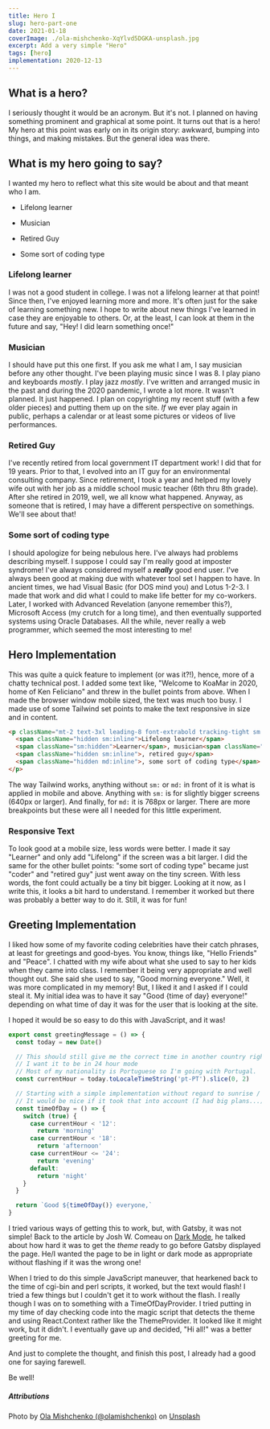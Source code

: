 ```yaml
---
title: Hero I
slug: hero-part-one
date: 2021-01-18
coverImage: ./ola-mishchenko-XqYlvd5DGKA-unsplash.jpg
excerpt: Add a very simple "Hero"
tags: [hero]
implementation: 2020-12-13
---
```


## What is a hero?

I seriously thought it would be an acronym. But it's not. I planned on having something prominent and graphical at some point. It turns out that is a hero! My hero at this point was early on in its origin story: awkward, bumping into things, and making mistakes. But the general idea was there.

## What is my hero going to say?

I wanted my hero to reflect what this site would be about and that meant who I am.

- Lifelong learner

- Musician

- Retired Guy

- Some sort of coding type

### Lifelong learner

I was not a good student in college. I was not a lifelong learner at that point! Since then, I've enjoyed learning more and more. It's often just for the sake of learning something new. I hope to write about new things I've learned in case they are enjoyable to others. Or, at the least, I can look at them in the future and say, "Hey! I did learn something once!"

### Musician

I should have put this one first. If you ask me what I am, I say musician before any other thought. I've been playing music since I was 8. I play piano and keyboards _mostly_. I play jazz _mostly_. I've written and arranged music in the past and during the 2020 pandemic, I wrote a lot more. It wasn't planned. It just happened. I plan on copyrighting my recent stuff (with a few older pieces) and putting them up on the site. _If_ we ever play again in public, perhaps a calendar or at least some pictures or videos of live performances.

### Retired Guy

I've recently retired from local government IT department work! I did that for 19 years. Prior to that, I evolved into an IT guy for an environmental consulting company. Since retirement, I took a year and helped my lovely wife out with her job as a middle school music teacher (6th thru 8th grade). After she retired in 2019, well, we all know what happened. Anyway, as someone that is retired, I may have a different perspective on somethings. We'll see about that!

### Some sort of coding type

I should apologize for being nebulous here. I've always had problems describing myself. I suppose I could say I'm really good at imposter syndrome! I've always considered myself a **_really_** good end user. I've always been good at making due with whatever tool set I happen to have. In ancient times, we had Visual Basic (for DOS mind you) and Lotus 1-2-3. I made that work and did what I could to make life better for my co-workers. Later, I worked with Advanced Revelation (anyone remember this?), Microsoft Access (my crutch for a long time), and then eventually supported systems using Oracle Databases. All the while, never really a web programmer, which seemed the most interesting to me!

## Hero Implementation

This was quite a quick feature to implement (or was it?!), hence, more of a chatty technical post. I added some text like, "Welcome to KoaMar in 2020, home of Ken Feliciano" and threw in the bullet points from above. When I made the browser window mobile sized, the text was much too busy. I made use of some Tailwind set points to make the text responsive in size and in content.

```html
<p className="mt-2 text-3xl leading-8 font-extrabold tracking-tight sm:text-2xl text-body">
  <span className="hidden sm:inline">Lifelong learner</span>
  <span className="sm:hidden">Learner</span>, musician<span className="md:hidden">, coder</span>
  <span className="hidden sm:inline">, retired guy</span>
  <span className="hidden md:inline">, some sort of coding type</span>
</p>
```

The way Tailwind works, anything without `sm:` or `md:` in front of it is what is applied in mobile and above. Anything with `sm:` is for slightly bigger screens (640px or larger). And finally, for `md:` it is 768px or larger. There are more breakpoints but these were all I needed for this little experiment.

### Responsive Text

To look good at a mobile size, less words were better. I made it say "Learner" and only add "Lifelong" if the screen was a bit larger. I did the same for the other bullet points: "some sort of coding type" became just "coder" and "retired guy" just went away on the tiny screen. With less words, the font could actually be a tiny bit bigger. Looking at it now, as I write this, it looks a bit hard to understand. I remember it worked but there was probably a better way to do it. Still, it was for fun!

## Greeting Implementation

I liked how some of my favorite coding celebrities have their catch phrases, at least for greetings and good-byes. You know, things like, "Hello Friends" and "Peace". I chatted with my wife about what she used to say to her kids when they came into class. I remember it being very appropriate and well thought out. She said she used to say, "Good morning everyone." Well, it was more complicated in my memory! But, I liked it and I asked if I could steal it. My initial idea was to have it say "Good {time of day} everyone!" depending on what time of day it was for the user that is looking at the site.

I hoped it would be so easy to do this with JavaScript, and it was!

```js:title=greeting-message.js
export const greetingMessage = () => {
  const today = new Date()

  // This should still give me the correct time in another country right?
  // I want it to be in 24 hour mode
  // Most of my nationality is Portuguese so I'm going with Portugal.
  const currentHour = today.toLocaleTimeString('pt-PT').slice(0, 2)

  // Starting with a simple implementation without regard to sunrise / sunset
  // It would be nice if it took that into account (I had big plans...)
  const timeOfDay = () => {
    switch (true) {
      case currentHour < '12':
        return 'morning'
      case currentHour < '18':
        return 'afternoon'
      case currentHour <= '24':
        return 'evening'
      default:
        return 'night'
    }
  }

  return `Good ${timeOfDay()} everyone,`
}
```

I tried various ways of getting this to work, but, with Gatsby, it was not simple! Back to the article by Josh W. Comeau on [Dark Mode](https://www.joshwcomeau.com/react/dark-mode/), he talked about how hard it was to get the _theme_ ready to go before Gatsby displayed the page. He/I wanted the page to be in light or dark mode as appropriate without flashing if it was the wrong one!

When I tried to do this simple JavaScript maneuver, that hearkened back to the time of cgi-bin and perl scripts, it worked, but the text would flash! I tried a few things but I couldn't get it to work without the flash. I really though I was on to something with a TimeOfDayProvider. I tried putting in my time of day checking code into the magic script that detects the theme and using React.Context rather like the ThemeProvider. It looked like it might work, but it didn't. I eventually gave up and decided, "Hi all!" was a better greeting for me.

And just to complete the thought, and finish this post, I already had a good one for saying farewell.

Be well!

##### Attributions

Photo by [Ola Mishchenko (@olamishchenko)](https://unsplash.com/@olamishchenko?utm_source=unsplash&utm_medium=referral&utm_content=creditCopyText)
on [Unsplash](https://unsplash.com/s/photos/hero-sandwich?utm_source=unsplash&utm_medium=referral&utm_content=creditCopyText)
